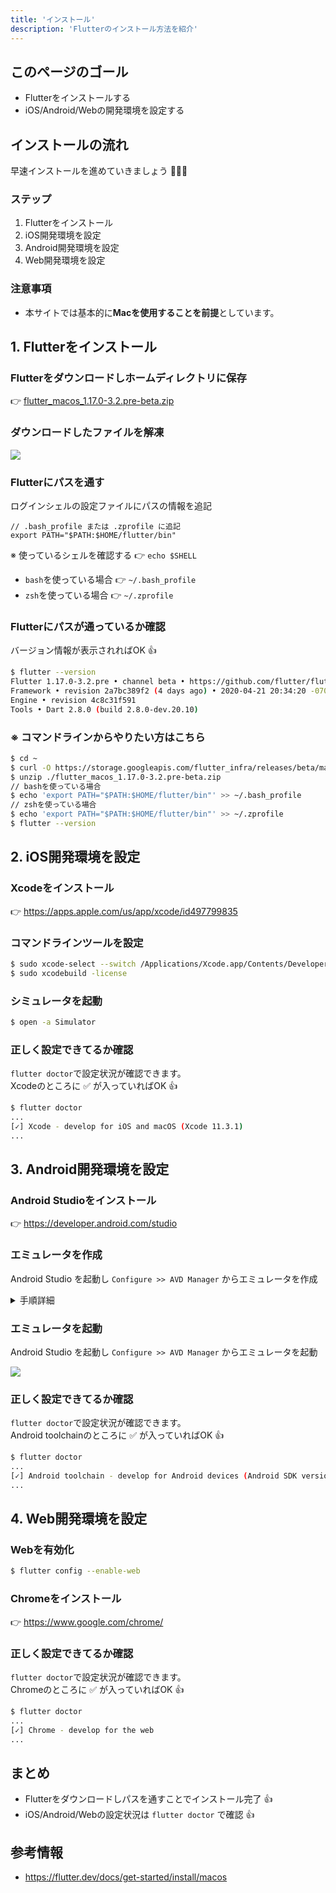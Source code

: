 ```yaml
---
title: 'インストール'
description: 'Flutterのインストール方法を紹介'
---
```


## このページのゴール
- Flutterをインストールする
- iOS/Android/Webの開発環境を設定する

## インストールの流れ

早速インストールを進めていきましょう 🔧🔧🔧

### ステップ

1. Flutterをインストール
1. iOS開発環境を設定
1. Android開発環境を設定
1. Web開発環境を設定

### 注意事項

- 本サイトでは基本的に**Macを使用することを前提**としています。


## 1. Flutterをインストール

### Flutterをダウンロードしホームディレクトリに保存

👉 [flutter_macos_1.17.0-3.2.pre-beta.zip](https://storage.googleapis.com/flutter_infra/releases/beta/macos/flutter_macos_1.17.0-3.2.pre-beta.zip)

### ダウンロードしたファイルを解凍

![](/flutter-unzip.png)

### Flutterにパスを通す

ログインシェルの設定ファイルにパスの情報を追記

```text
// .bash_profile または .zprofile に追記
export PATH="$PATH:$HOME/flutter/bin"
```

※ 使っているシェルを確認する  👉 `echo $SHELL`
- `bash`を使っている場合 👉 `~/.bash_profile`
- `zsh`を使っている場合 👉 `~/.zprofile`

### Flutterにパスが通っているか確認

バージョン情報が表示されればOK 👍

```bash
$ flutter --version
Flutter 1.17.0-3.2.pre • channel beta • https://github.com/flutter/flutter.git
Framework • revision 2a7bc389f2 (4 days ago) • 2020-04-21 20:34:20 -0700
Engine • revision 4c8c31f591
Tools • Dart 2.8.0 (build 2.8.0-dev.20.10)
```

### ※ コマンドラインからやりたい方はこちら

```bash
$ cd ~
$ curl -O https://storage.googleapis.com/flutter_infra/releases/beta/macos/flutter_macos_1.17.0-3.2.pre-beta.zip
$ unzip ./flutter_macos_1.17.0-3.2.pre-beta.zip
// bashを使っている場合
$ echo 'export PATH="$PATH:$HOME/flutter/bin"' >> ~/.bash_profile
// zshを使っている場合
$ echo 'export PATH="$PATH:$HOME/flutter/bin"' >> ~/.zprofile
$ flutter --version
```


## 2. iOS開発環境を設定

### Xcodeをインストール

👉 https://apps.apple.com/us/app/xcode/id497799835

### コマンドラインツールを設定

```bash
$ sudo xcode-select --switch /Applications/Xcode.app/Contents/Developer
$ sudo xcodebuild -license
```

### シミュレータを起動

```bash
$ open -a Simulator
```

### 正しく設定できてるか確認

`flutter doctor`で設定状況が確認できます。  
Xcodeのところに ✅ が入っていればOK 👍

```bash
$ flutter doctor
...
[✓] Xcode - develop for iOS and macOS (Xcode 11.3.1)
...
```


## 3. Android開発環境を設定

### Android Studioをインストール

👉 https://developer.android.com/studio

### エミュレータを作成

Android Studio を起動し `Configure >> AVD Manager` からエミュレータを作成

<details><summary>手順詳細</summary>
    <img src="/android-emulator-install-1.png" />
    <img src="/android-emulator-install-2.png" />
    <img src="/android-emulator-install-3.png" />
    <img src="/android-emulator-install-4.png" />
    <img src="/android-emulator-install-5.png" />
    <img src="/android-emulator-install-6.png" />
</details>

### エミュレータを起動

Android Studio を起動し `Configure >> AVD Manager` からエミュレータを起動

![](/android-emulator-launch.png)

### 正しく設定できてるか確認

`flutter doctor`で設定状況が確認できます。  
Android toolchainのところに ✅ が入っていればOK 👍

```bash
$ flutter doctor
...
[✓] Android toolchain - develop for Android devices (Android SDK version 29.0.2)
...
```


## 4. Web開発環境を設定

### Webを有効化

```bash
$ flutter config --enable-web
```

### Chromeをインストール

👉 https://www.google.com/chrome/

### 正しく設定できてるか確認

`flutter doctor`で設定状況が確認できます。  
Chromeのところに ✅ が入っていればOK 👍

```bash
$ flutter doctor
...
[✓] Chrome - develop for the web
...
```


## まとめ

- Flutterをダウンロードしパスを通すことでインストール完了 👍
- iOS/Android/Webの設定状況は `flutter doctor` で確認 👍


## 参考情報

- https://flutter.dev/docs/get-started/install/macos
